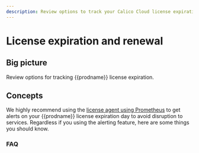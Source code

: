 ```yaml
---
description: Review options to track your Calico Cloud license expiration.
---
```


# License expiration and renewal


## Big picture

Review options for tracking {{prodname}} license expiration.

## Concepts

We highly recommend using the [license agent using Prometheus](monitor/metrics/license-agent.mdx) to get alerts on your {{prodname}} license expiration day to avoid disruption to services. Regardless if you using the alerting feature, here are some things you should know.

### FAQ

<License />
